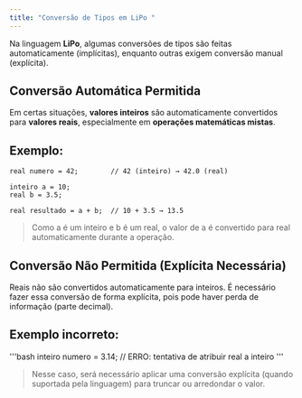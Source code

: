 ```yaml
---
title: "Conversão de Tipos em LiPo "
---
```



Na linguagem **LiPo**, algumas conversões de tipos são feitas automaticamente (implícitas), enquanto outras exigem conversão manual (explícita).


##  Conversão Automática Permitida

Em certas situações, **valores inteiros** são automaticamente convertidos para **valores reais**, especialmente em **operações matemáticas mistas**.


##  Exemplo:

```lipo
real numero = 42;        // 42 (inteiro) → 42.0 (real)

inteiro a = 10;
real b = 3.5;

real resultado = a + b;  // 10 + 3.5 → 13.5
```

> Como a é um inteiro e b é um real, o valor de a é convertido para real automaticamente durante a operação.
 

##  Conversão Não Permitida (Explícita Necessária)

Reais não são convertidos automaticamente para inteiros.
É necessário fazer essa conversão de forma explícita, pois pode haver perda de informação (parte decimal).

 
## Exemplo incorreto:

'''bash
inteiro numero = 3.14;   //  ERRO: tentativa de atribuir real a inteiro
'''

> Nesse caso, será necessário aplicar uma conversão explícita 
(quando suportada pela linguagem) para truncar ou arredondar o valor.

